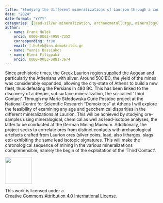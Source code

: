```yaml
---
title: "Studying the different mineralizations of Laurion through a combined geological and archaeological approach"
date: "2024"
date-format: "YYYY"
categories: [lead-silver mineralization, archaeometallurgy, mineralogy]
author: 
  - name: Frank Hulek
    orcid: 0000-0002-4959-735X
    corresponding: true
    email: f.hulek@inn.demokritos.gr
  - name: Yannis Bassiakos
  - name: Eleni Filippaki
    orcid: 0000-0003-0881-3674
---
```


Since prehistoric times, the Greek Laurion region supplied the Aegean and particularly the Athenians with silver. Around 500 BC, the yield of the mines was considerably expanded, allowing the city-state of Athens to build a new fleet, thus defeating the Persians in 480 BC. This has been linked to the discovery of a deeper, subsurface mineralization, the so-called ‘Third Contact’. Through my Marie Skłodowska Curie Postdoc project at the National Centre for Scientific Research “Demokritos” at Athens I will explore the feasibility of examining any age and geochemical disparities in the different mineralizations at Laurion. This will be achieved by studying ore-samples using mineralogical, chemical as well as lead-isotope analyses, the latter to be conducted at the German Mining Museum. Additionally, the project seeks to correlate ores from distinct contacts with archaeological artefacts crafted from Laurion ores (silver coins, lead, also litharges, slags etc) exhibiting the same lead isotopic signatures. This will make the chronological sequence of mining in the various mineralizations comprehensible, namely the begin of the exploitation of the 'Third Contact'.

::: {layout="[ 20 , 85 ]"}

::: {#column-image}
[![](https://i.creativecommons.org/l/by/4.0/88x31.png){width=88}](http://creativecommons.org/licenses/by/4.0/)
:::

::: {#column-text}
This work is licensed under a<br>[Creative Commons Attribution 4.0 International License](https://creativecommons.org/licenses/by/4.0/).
:::

:::
